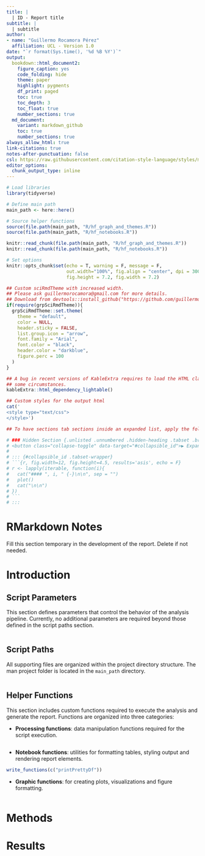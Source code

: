 ```yaml
---
title: |
  | ID - Report title
subtitle: |
  | subtitle
author:
- name: "Guillermo Rocamora Pérez"
  affiliation: UCL - Version 1.0
date: "`r format(Sys.time(), '%d %B %Y')`"
output:
  bookdown::html_document2:
    figure_caption: yes
    code_folding: hide
    theme: paper
    highlight: pygments
    df_print: paged
    toc: true
    toc_depth: 3
    toc_float: true
    number_sections: true
  md_document:
    variant: markdown_github
    toc: true
    number_sections: true
always_allow_html: true
link-citations: true
notes-after-punctuation: false
csl: https://raw.githubusercontent.com/citation-style-language/styles/master/dependent/jhep-reports.csl
editor_options: 
  chunk_output_type: inline
---
```


```R
# Load libraries
library(tidyverse)

# Define main path
main_path <- here::here()

# Source helper functions
source(file.path(main_path, "R/hf_graph_and_themes.R"))
source(file.path(main_path, "R/hf_notebooks.R"))

knitr::read_chunk(file.path(main_path, "R/hf_graph_and_themes.R"))
knitr::read_chunk(file.path(main_path, "R/hf_notebooks.R"))

# Set options
knitr::opts_chunk$set(echo = T, warning = F, message = F, 
                      out.width="100%", fig.align = "center", dpi = 300, 
                      fig.height = 7.2, fig.width = 7.2)
```

```r
## Custom sciRmdTheme with increased width.
## Please ask guillermorocamora@gmail.com for more details.
## Download from devtools::install_github("https://github.com/guillermo1996/grpSciRmdTheme")
if(require(grpSciRmdTheme)){
  grpSciRmdTheme::set.theme(
    theme = "default",
    color = NULL,
    header.sticky = FALSE,
    list.group.icon = "arrow",
    font.family = "Arial",
    font.color = "black",
    header.color = "darkblue",
    figure.perc = 100
  )
}

## A bug in recent versions of KableExtra requires to load the HTML classes in
## some circumstances.
kableExtra::html_dependency_lightable()

## Custom styles for the output html
cat('
<style type="text/css">
</style>')

## To have sections tab sections inside an expanded list, apply the following template:

# ### Hidden Section {.unlisted .unnumbered .hidden-heading .tabset .break7}
# <button class="collapse-toggle" data-target="#collapsible_id">▶ Expand to see the results for Anna-Leigh TDP43 junction list:</button>
#   
# ::: {#collapsible_id .tabset-wrapper}
# ```{r, fig.width=12, fig.height=4.5, results='asis', echo = F}
# r <- lapply(iterable, function(i){
#   cat("#### ", i, " {-}\n\n", sep = "")
#   plot()
#   cat("\n\n")
# })
# ```
# :::
```

# RMarkdown Notes

Fill this section temporary in the development of the report. Delete if not needed.
  
# Introduction {.spacer #sec:introduction}

## Script Parameters

This section defines parameters that control the behavior of the analysis pipeline. Currently, no additional parameters are required beyond those defined in the script paths section.

```r
```

## Script Paths

All supporting files are organized within the project directory structure. The man project folder is located in the `main_path` directory.

```r
```


## Helper Functions

This section includes custom functions required to execute the analysis and generate the report. Functions are organized into three categories:

+ **Processing functions**: data manipulation functions required for the script execution.

```r
```

+ **Notebook functions**: utilities for formatting tables, styling output and rendering report elements.

```r
write_functions(c("printPrettyDf"))
```

+ **Graphic functions**: for creating plots, visualizations and figure formatting.

```r
```

# Methods {.spacer #sec:methods}

# Results {.spacer #sec:results}

